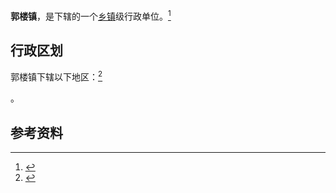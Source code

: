 {{中国乡级行政区|41/17/23/107/000}}

'''郭楼镇'''，是{{PRC admin/fullname|41/17/23/107/000|3}}下辖的一个[[乡镇|乡镇]]级行政单位。<ref>{{PRC admin/ref sgc|{{PRC admin/parent|41/17/23/107/000}}}}</ref>

== 行政区划 ==

郭楼镇下辖以下地区：<ref>{{PRC admin/ref sgc|41/17/23/107/000}}</ref>

{{PRC admin/children|41/17/23/107/000}}。

== 参考资料 ==

{{reflist}}

{{河南行政区划小作品}}
{{PRC admin/navcat|41/17/23/107/000}}